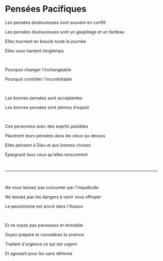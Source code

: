 # Pensées Pacifiques

Les pensées douloureuses sont souvent en conflit

Les pensées douloureuses sont un gaspillage et un fardeau

Elles tournent en boucle toute la journée

Elles vous hantent longtemps

<br />

Pourquoi changer l'inchangeable

Pourquoi contrôler l'incontrôlable

<br />

Les bonnes pensées sont acceptantes

Les bonnes pensées sont pleines d'espoir

<br />

Ces personnes avec des esprits paisibles

Placèrent leurs pensées dans les cieux au-dessus

Elles pensent à Dieu et aux bonnes choses

Épargnant tous ceux qu'elles rencontrent

<br />

---

<br />

Ne vous laissez pas consumer par l'inquiétude

Ne laissez pas les dangers à venir vous effrayer

Le pessimisme est ancré dans l'illusion

<p></p>

<br />

Et ne soyez pas paresseux et immobile

Soyez préparé et considérez la science

Traitant d'urgence ce qui est urgent

Et agissant pour les sans défense